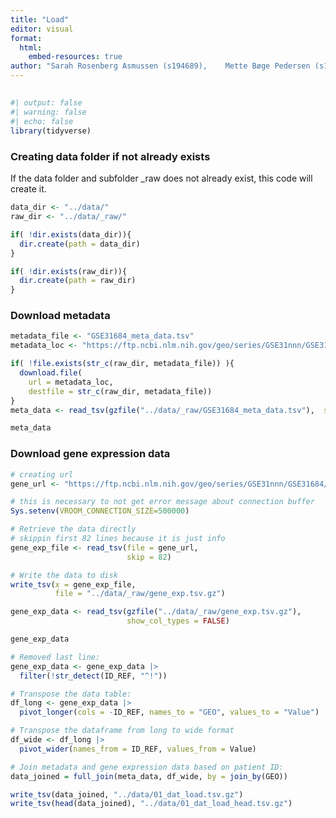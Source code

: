 ```yaml
---
title: "Load"
editor: visual
format:
  html:
    embed-resources: true
author: "Sarah Rosenberg Asmussen (s194689),	Mette Bøge Pedersen (s194679),	Caroline Amalie Bastholm Jensen (s213427), Jaime Noguera Piera (s233773), Yassine Turki (s231735)"
---
```


## 

```r
#| output: false
#| warning: false
#| echo: false
library(tidyverse)
```

### Creating data folder if not already exists

If the data folder and subfolder \_raw does not already exist, this code will create it.

```r

data_dir <- "../data/"
raw_dir <- "../data/_raw/"

if( !dir.exists(data_dir)){
  dir.create(path = data_dir)
}

if( !dir.exists(raw_dir)){
  dir.create(path = raw_dir)
}

```

### Download metadata

```r

metadata_file <- "GSE31684_meta_data.tsv"
metadata_loc <- "https://ftp.ncbi.nlm.nih.gov/geo/series/GSE31nnn/GSE31684/suppl/GSE31684%5Ftable%5Fof%5Fclinical%5Fdetails.txt.gz"

if( !file.exists(str_c(raw_dir, metadata_file)) ){
  download.file(
    url = metadata_loc,
    destfile = str_c(raw_dir, metadata_file))
}
meta_data <- read_tsv(gzfile("../data/_raw/GSE31684_meta_data.tsv"),  show_col_types = FALSE)

meta_data
```

### Download gene expression data

```r
# creating url
gene_url <- "https://ftp.ncbi.nlm.nih.gov/geo/series/GSE31nnn/GSE31684/matrix/GSE31684_series_matrix.txt.gz"

# this is necessary to not get error message about connection buffer
Sys.setenv(VROOM_CONNECTION_SIZE=500000)

# Retrieve the data directly
# skippin first 82 lines because it is just info
gene_exp_file <- read_tsv(file = gene_url,
                          skip = 82)

# Write the data to disk
write_tsv(x = gene_exp_file,
          file = "../data/_raw/gene_exp.tsv.gz")

gene_exp_data <- read_tsv(gzfile("../data/_raw/gene_exp.tsv.gz"),
                          show_col_types = FALSE)

gene_exp_data
```

```r
# Removed last line:
gene_exp_data <- gene_exp_data |> 
  filter(!str_detect(ID_REF, "^!"))


```

```r
# Transpose the data table:
df_long <- gene_exp_data |>
  pivot_longer(cols = -ID_REF, names_to = "GEO", values_to = "Value")

# Transpose the dataframe from long to wide format
df_wide <- df_long |>
  pivot_wider(names_from = ID_REF, values_from = Value)
```

```r
# Join metadata and gene expression data based on patient ID:
data_joined = full_join(meta_data, df_wide, by = join_by(GEO))
```

```r
write_tsv(data_joined, "../data/01_dat_load.tsv.gz")
write_tsv(head(data_joined), "../data/01_dat_load_head.tsv.gz")
```
